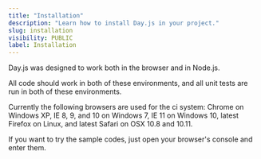 ```yaml
---
title: "Installation"
description: "Learn how to install Day.js in your project."
slug: installation
visibility: PUBLIC
label: Installation
---
```


Day.js was designed to work both in the browser and in Node.js.

All code should work in both of these environments, and all unit tests are run in both of these environments.

Currently the following browsers are used for the ci system: Chrome on Windows XP, IE 8, 9, and 10 on Windows 7, IE 11 on Windows 10, latest Firefox on Linux, and latest Safari on OSX 10.8 and 10.11.

If you want to try the sample codes, just open your browser's console and enter them.